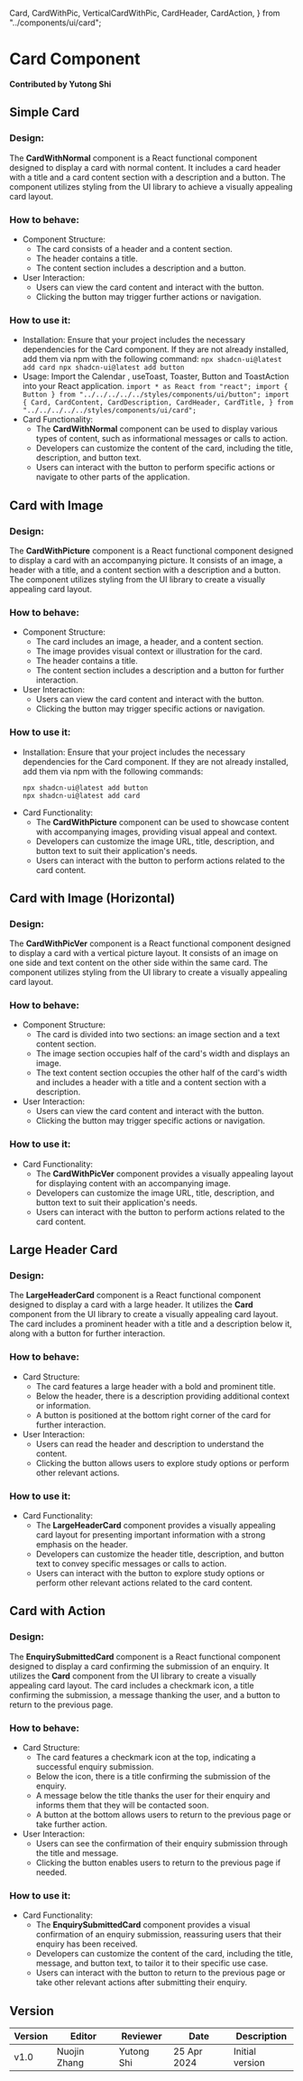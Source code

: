   Card,
  CardWithPic,
  VerticalCardWithPic,
  CardHeader,
  CardAction,
} from "../components/ui/card";

# Card Component

**Contributed by Yutong Shi**

## Simple Card
### Design:

   The **CardWithNormal** component is a React functional component designed to display a card with normal content. It includes a card header with a title and a card content section with a description and a button. The component utilizes styling from the UI library to achieve a visually appealing card layout.

### How to behave:

   - Component Structure:
     - The card consists of a header and a content section.
     - The header contains a title.
     - The content section includes a description and a button.
   - User Interaction:
     - Users can view the card content and interact with the button.
     - Clicking the button may trigger further actions or navigation.

### How to use it:

   - Installation: Ensure that your project includes the necessary dependencies for the Card component. If they are not already installed, add them via npm with the following command:
    ```
    npx shadcn-ui@latest add card
    npx shadcn-ui@latest add button
    ```
   - Usage: Import the Calendar , useToast, Toaster, Button and ToastAction into your React application.
    ```
    import * as React from "react";
    import { Button } from "../../../../../styles/components/ui/button";
    import {
      Card,
      CardContent,
      CardDescription,
      CardHeader,
      CardTitle,
    } from "../../../../../styles/components/ui/card";
    ```
   - Card Functionality:
     - The **CardWithNormal** component can be used to display various types of content, such as informational messages or calls to action.
     - Developers can customize the content of the card, including the title, description, and button text.
     - Users can interact with the button to perform specific actions or navigate to other parts of the application.
<Card />

## Card with Image
### Design:

   The **CardWithPicture** component is a React functional component designed to display a card with an accompanying picture. It consists of an image, a header with a title, and a content section with a description and a button. The component utilizes styling from the UI library to create a visually appealing card layout.

### How to behave:

   - Component Structure:
     - The card includes an image, a header, and a content section.
     - The image provides visual context or illustration for the card.
     - The header contains a title.
     - The content section includes a description and a button for further interaction.
   - User Interaction:
     - Users can view the card content and interact with the button.
     - Clicking the button may trigger specific actions or navigation.

### How to use it:

   - Installation:
     Ensure that your project includes the necessary dependencies for the Card component. If they are not already installed, add them via npm with the following commands:
     ```
     npx shadcn-ui@latest add button
     npx shadcn-ui@latest add card
     ```
   - Card Functionality:
     - The **CardWithPicture** component can be used to showcase content with accompanying images, providing visual appeal and context.
     - Developers can customize the image URL, title, description, and button text to suit their application's needs.
     - Users can interact with the button to perform actions related to the card content.
<CardWithPic />

## Card with Image (Horizontal)
### Design:

   The **CardWithPicVer** component is a React functional component designed to display a card with a vertical picture layout. It consists of an image on one side and text content on the other side within the same card. The component utilizes styling from the UI library to create a visually appealing card layout.

### How to behave:

   - Component Structure:
     - The card is divided into two sections: an image section and a text content section.
     - The image section occupies half of the card's width and displays an image.
     - The text content section occupies the other half of the card's width and includes a header with a title and a content section with a description.
   - User Interaction:
     - Users can view the card content and interact with the button.
     - Clicking the button may trigger specific actions or navigation.

### How to use it:

   - Card Functionality:
     - The **CardWithPicVer** component provides a visually appealing layout for displaying content with an accompanying image.
     - Developers can customize the image URL, title, description, and button text to suit their application's needs.
     - Users can interact with the button to perform actions related to the card content.
<VerticalCardWithPic />

## Large Header Card
### Design:

   The **LargeHeaderCard** component is a React functional component designed to display a card with a large header. It utilizes the **Card** component from the UI library to create a visually appealing card layout. The card includes a prominent header with a title and a description below it, along with a button for further interaction.

### How to behave:

   - Card Structure:
     - The card features a large header with a bold and prominent title.
     - Below the header, there is a description providing additional context or information.
     - A button is positioned at the bottom right corner of the card for further interaction.
   - User Interaction:
     - Users can read the header and description to understand the content.
     - Clicking the button allows users to explore study options or perform other relevant actions.

### How to use it:

   - Card Functionality:
     - The **LargeHeaderCard** component provides a visually appealing card layout for presenting important information with a strong emphasis on the header.
     - Developers can customize the header title, description, and button text to convey specific messages or calls to action.
     - Users can interact with the button to explore study options or perform other relevant actions related to the card content.
<CardHeader />

## Card with Action
### Design:

   The **EnquirySubmittedCard** component is a React functional component designed to display a card confirming the submission of an enquiry. It utilizes the **Card** component from the UI library to create a visually appealing card layout. The card includes a checkmark icon, a title confirming the submission, a message thanking the user, and a button to return to the previous page.

### How to behave:

   - Card Structure:
     - The card features a checkmark icon at the top, indicating a successful enquiry submission.
     - Below the icon, there is a title confirming the submission of the enquiry.
     - A message below the title thanks the user for their enquiry and informs them that they will be contacted soon.
     - A button at the bottom allows users to return to the previous page or take further action.
   - User Interaction:
     - Users can see the confirmation of their enquiry submission through the title and message.
     - Clicking the button enables users to return to the previous page if needed.

### How to use it:

   - Card Functionality:
     - The **EnquirySubmittedCard** component provides a visual confirmation of an enquiry submission, reassuring users that their enquiry has been received.
     - Developers can customize the content of the card, including the title, message, and button text, to tailor it to their specific use case.
     - Users can interact with the button to return to the previous page or take other relevant actions after submitting their enquiry.
<CardAction />

## Version

| Version | Editor      | Reviewer      | Date       | Description     |
|---------|-------------|-------------|------------|-----------------|
| v1.0    | Nuojin Zhang | Yutong Shi | 25 Apr 2024 | Initial version |
